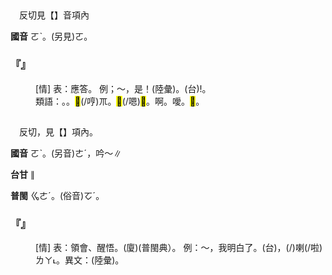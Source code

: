 
=={{ruby|嚄|ㄛˋ}}==

　反切見【{{ruby|嚄|ㄛ}}】音項內

'''國音''' <rt>ㄛˋ</rt>。(另見)<rt>ㄛ</rt>{{ruby|、|ㄛˊ}}{{ruby|、|ㄛˇ}}{{ruby|、|ㄏㄨㄛˋ}}。

    

==='''『{{ruby|嚄|ㄛˋ}}』'''===
: [情] 表：應答。 例；～，是{{ruby|嘍|·ㄌㄡ}}！(陸彙)。(台){{ruby|哈|ㄏㄚㆷ/ㄏㆩ˪}}{{ruby|啊|ㆩ˪}}!{{ruby|有|ㄨ˫}}{{ruby|影|ㄧㆩˋ}}{{ruby|按|ㄢ˪}}{{ruby|爾|·ㄋㄧ}}{{ruby|<mark>&#xffbfd;</mark>|ㄏㆧㆷ}}。
:類語：{{ruby|欸|ㄟˋ}}。{{ruby|誒|ㄝˋ}}。<mark>&#xffafb;</mark>(/哼)<rt>ㆭ</rt>。<mark>&#xf9d78;</mark>(/嗯)<mark>&#xf815e;</mark>。啊。噯。<mark>&#xfa06b;</mark>。
:
    

=={{ruby|哦|ㄛˋ}}==

　反切，見【{{ruby|哦|ㄛˊ}}】項內。

'''國音''' <rt>ㄛˋ</rt>。(另音)<rt>ㄜˊ</rt>，吟～{{ruby|。|ㄛˊ}}∥

'''台甘''' {{ruby|(文)|ㆣㄜˊ}}{{ruby|，|ㄫㆦˊ}}∥

'''普閩''' <rt>ㆣㄜˊ</rt>。(俗音)<rt>ㆦˊ</rt>。

    

==='''『{{ruby|哦|ㄛˋ}}』'''===
: [情] 表：領會、醒悟。(廈){{ruby|<mark>&#xf98d3;</mark>|ㆧ˪}}(普閩典）。 例：～，我明白了。(台){{ruby|<mark>&#xffbfd;</mark>|ㄏㆦㆷ}}{{ruby|喔|·ㆦ}}，{{ruby|我|ㆣㄨㄚˋ}}{{ruby|知|ㄗㄞ}}(/{{ruby|知|ㄗㄞ}}{{ruby|影|ㄧㆩˋ}})喇(/啦)<rt>ㄌㄚ˪</rt>。異文：{{ruby|嗷|ㄠ}}(陸彙)。
    
